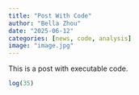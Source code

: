 ```yaml
---
title: "Post With Code"
author: "Bella Zhou"
date: "2025-06-12"
categories: [news, code, analysis]
image: "image.jpg"
---
```


This is a post with executable code.

```r
log(35)
```
